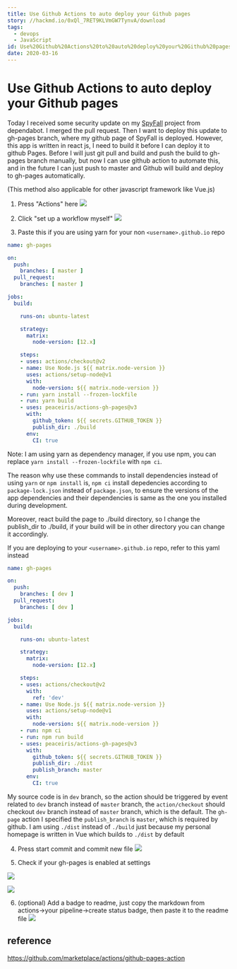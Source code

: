 ```yaml
---
title: Use Github Actions to auto deploy your Github pages
story: //hackmd.io/0xQl_7RET9KLVmGW7TynvA/download
tags:
  - devops
  - JavaScript
id: Use%20Github%20Actions%20to%20auto%20deploy%20your%20Github%20pages
date: 2020-03-16
---
```


# Use Github Actions to auto deploy your Github pages

Today I received some security update on my [SpyFall](https://github.com/dipsywong98/SpyFall/) project from dependabot. I merged the pull request. Then I want to deploy this update to gh-pages branch, where my github page of SpyFall is deployed. However, this app is written in react js, I need to build it before I can deploy it to github Pages. Before I will just git pull and build and push the build to gh-pages branch manually,  but now I can use github action to automate this, and in the future I can just push to master and Github will build and deploy to gh-pages automatically.

(This method also applicable for other javascript framework like Vue.js)

1. Press "Actions" here
 ![](https://i.imgur.com/irUh2To.png)
 
2. Click "set up a workflow myself"
 ![](https://i.imgur.com/8gmkKbd.png)

3. Paste this if you are using yarn for your non `<username>.github.io` repo
```yaml
name: gh-pages

on:
  push:
    branches: [ master ]
  pull_request:
    branches: [ master ]

jobs:
  build:

    runs-on: ubuntu-latest

    strategy:
      matrix:
        node-version: [12.x]

    steps:
    - uses: actions/checkout@v2
    - name: Use Node.js ${{ matrix.node-version }}
      uses: actions/setup-node@v1
      with:
        node-version: ${{ matrix.node-version }}
    - run: yarn install --frozen-lockfile
    - run: yarn build
    - uses: peaceiris/actions-gh-pages@v3
      with:
        github_token: ${{ secrets.GITHUB_TOKEN }}
        publish_dir: ./build
      env:
        CI: true
```
Note: I am using yarn as dependency manager, if you use npm, you can replace `yarn install --frozen-lockfile` with `npm ci`. 

The reason why use these commands to install dependencies instead of using `yarn` or `npm install` is, `npm ci` install depedencies according to `package-lock.json` instead of `package.json`, to ensure the versions of the app dependencies and their dependencies is same as the one you installed during development.

Moreover, react build the page to ./build directory, so I change the publish_dir to ./build, if your build will be in other directory you can change it accordingly.

If you are deploying to your `<username>.github.io` repo, refer to this yaml instead

```yaml
name: gh-pages

on:
  push:
    branches: [ dev ]
  pull_request:
    branches: [ dev ]

jobs:
  build:

    runs-on: ubuntu-latest

    strategy:
      matrix:
        node-version: [12.x]

    steps:
    - uses: actions/checkout@v2
      with:
        ref: 'dev'
    - name: Use Node.js ${{ matrix.node-version }}
      uses: actions/setup-node@v1
      with:
        node-version: ${{ matrix.node-version }}
    - run: npm ci
    - run: npm run build
    - uses: peaceiris/actions-gh-pages@v3
      with:
        github_token: ${{ secrets.GITHUB_TOKEN }}
        publish_dir: ./dist
        publish_branch: master
      env:
        CI: true
```

My source code is in `dev` branch, so the action should be triggered by event related to `dev` branch instead of `master` branch, the `action/checkout` should checkout `dev` branch instead of `master` branch, which is the default. The `gh-page` action I specified the `publish_branch` is `master`, which is required by github. I am using `./dist` instead of `./build` just because my personal homepage is written in Vue which builds to `./dist` by default

4. Press start commit and commit new file
 ![](https://i.imgur.com/BMdSoAd.png)

5. Check if your gh-pages is enabled at settings
  
  ![](https://i.imgur.com/ahlAaJ6.png)

  ![](https://i.imgur.com/eNNFY17.png)
  
6. (optional) Add a badge to readme, just copy the markdown from actions->your pipeline->create status badge, then paste it to the readme file
![](https://i.imgur.com/rppqNjb.png)


## reference

https://github.com/marketplace/actions/github-pages-action
    